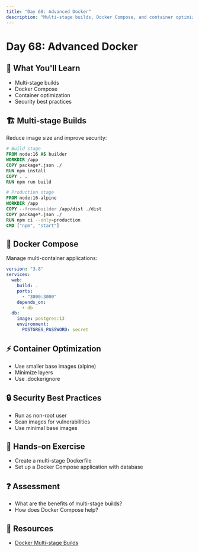 ```yaml
---
title: "Day 68: Advanced Docker"
description: "Multi-stage builds, Docker Compose, and container optimization."
---
```


# Day 68: Advanced Docker

## 🎯 What You'll Learn

- Multi-stage builds
- Docker Compose
- Container optimization
- Security best practices

## 🏗️ Multi-stage Builds

Reduce image size and improve security:

```dockerfile
# Build stage
FROM node:16 AS builder
WORKDIR /app
COPY package*.json ./
RUN npm install
COPY . .
RUN npm run build

# Production stage
FROM node:16-alpine
WORKDIR /app
COPY --from=builder /app/dist ./dist
COPY package*.json ./
RUN npm ci --only=production
CMD ["npm", "start"]
```

## 🐙 Docker Compose

Manage multi-container applications:

```yaml
version: "3.8"
services:
  web:
    build: .
    ports:
      - "3000:3000"
    depends_on:
      - db
  db:
    image: postgres:13
    environment:
      POSTGRES_PASSWORD: secret
```

## ⚡ Container Optimization

- Use smaller base images (alpine)
- Minimize layers
- Use .dockerignore

## 🔒 Security Best Practices

- Run as non-root user
- Scan images for vulnerabilities
- Use minimal base images

## 📝 Hands-on Exercise

- Create a multi-stage Dockerfile
- Set up a Docker Compose application with database

## ❓ Assessment

- What are the benefits of multi-stage builds?
- How does Docker Compose help?

## 🔗 Resources

- [Docker Multi-stage Builds](https://docs.docker.com/develop/dev-best-practices/)

